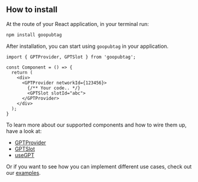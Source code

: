 ## How to install

At the route of your React application, in your terminal run:

```zsh copy
npm install goopubtag
```

After installation, you can start using `goopubtag` in your application.

```tsx showLineNumbers
import { GPTProvider, GPTSlot } from 'goopubtag';

const Component = () => {
  return (
    <div>
      <GPTProvider networkId={123456}>
        {/** Your code.. */}
        <GPTSlot slotId="abc">
      </GPTProvider>
    </div>
  );
}
```

To learn more about our supported components and how to wire them up, have a look at:

- [GPTProvider](/components/gpt-provider)
- [GPTSlot](/components/gpt-slot)
- [useGPT](/components/use-gpt)

Or if you want to see how you can implement different use cases, check out our [examples](/examples/index).